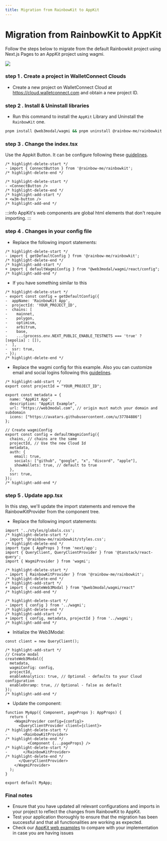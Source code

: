 ```yaml
---
title: Migration from RainbowKit to AppKit
---
```


# Migration from RainbowKit to AppKit

Follow the steps below to migrate from the default Rainbowkit project using Next.js Pages to an AppKit project using wagmi.

<img src="/img/appkit.png" />

### step 1 . Create a project in WalletConnect Clouds

+ Create a new project on WalletConnect Cloud at https://cloud.walletconnect.com and obtain a new project ID.

### step 2 . Install & Uninstall libraries

+ Run this command to install the `AppKit` Library and Uninstall the `RainbowKit` one.

```bash npm2yarn
pnpm install @web3modal/wagmi && pnpm uninstall @rainbow-me/rainbowkit
```

### step 3 . Change the index.tsx

Use the Appkit Button. It can be configure following these [guidelines](https://docs.walletconnect.com/appkit/react-native/core/components#w3mbutton-).
```tsx
/* highlight-delete-start */
- import { ConnectButton } from '@rainbow-me/rainbowkit';
/* highlight-delete-end */

/* highlight-delete-start */
- <ConnectButton />
/* highlight-delete-end */
/* highlight-add-start */
+ <w3m-button />
/* highlight-add-end */
```

:::info
AppKit's web components are global html elements that don't require importing.
:::

### step 4 . Changes in your config file

+ Replace the following import statements:
```tsx
/* highlight-delete-start */
- import { getDefaultConfig } from '@rainbow-me/rainbowkit';
/* highlight-delete-end */
/* highlight-add-start */
+ import { defaultWagmiConfig } from "@web3modal/wagmi/react/config";
/* highlight-add-end */
```

+ If you have something similar to this
```tsx
/* highlight-delete-start */
- export const config = getDefaultConfig({
-  appName: 'RainbowKit App',
-  projectId: 'YOUR_PROJECT_ID',
-  chains: [
-    mainnet,
-    polygon,
-    optimism,
-    arbitrum,
-    base,
-    ...(process.env.NEXT_PUBLIC_ENABLE_TESTNETS === 'true' ? [sepolia] : []),
-  ],
-  ssr: true,
- });
/* highlight-delete-end */
```

+ Replace the wagmi config for this example. Also you can customize email and social logins following this [guidelines](https://docs.walletconnect.com/appkit/react/onboarding/socials).

```tsx
/* highlight-add-start */
export const projectId = "YOUR_PROJECT_ID";

export const metadata = {
  name: "AppKit App",
  description: "AppKit Example",
  url: "https://web3modal.com", // origin must match your domain and subdomain
  icons: ["https://avatars.githubusercontent.com/u/37784886"]
};

// Create wagmiConfig
export const config = defaultWagmiConfig({
  chains, // chains are the same
  projectId, // Use the new Cloud Id 
  metadata,
  auth: { 
    email: true, 
    socials: ["github", "google", "x", "discord", "apple"],
    showWallets: true, // default to true
  },
  ssr: true,
});
/* highlight-add-end */
```

###  step 5 . Update app.tsx

In this step, we'll update the import statements and remove the RainbowKitProvider from the component tree.

+ Replace the following import statements:
```tsx
import '../styles/globals.css';
/* highlight-delete-start */
- import '@rainbow-me/rainbowkit/styles.css';
/* highlight-delete-end */
import type { AppProps } from 'next/app';
import { QueryClient, QueryClientProvider } from '@tanstack/react-query';
import { WagmiProvider } from 'wagmi';

/* highlight-delete-start */
- import { RainbowKitProvider } from '@rainbow-me/rainbowkit';
/* highlight-delete-end */
/* highlight-add-start */
+ import { createWeb3Modal } from "@web3modal/wagmi/react"
/* highlight-add-end */

/* highlight-delete-start */
- import { config } from '../wagmi';
/* highlight-delete-end */
/* highlight-add-start */
+ import { config, metadata, projectId } from '../wagmi';
/* highlight-add-end */
```


+ Initialize the Web3Modal:
```tsx
const client = new QueryClient();

/* highlight-add-start */
// Create modal
createWeb3Modal({
  metadata,
  wagmiConfig: config,
  projectId,
  enableAnalytics: true, // Optional - defaults to your Cloud configuration
  enableOnramp: true, // Optional - false as default
});
/* highlight-add-end */
```

+ Update the component:
```tsx
function MyApp({ Component, pageProps }: AppProps) {
  return (
    <WagmiProvider config={config}>
      <QueryClientProvider client={client}>
/* highlight-delete-start */
-       <RainbowKitProvider>
/* highlight-delete-end */
          <Component {...pageProps} />
/* highlight-delete-start */
-       </RainbowKitProvider>
/* highlight-delete-end */
      </QueryClientProvider>
    </WagmiProvider>
  );
}

export default MyApp;
```

###  Final notes

+ Ensure that you have updated all relevant configurations and imports in your project to reflect the changes from RainbowKit to AppKit.
+ Test your application thoroughly to ensure that the migration has been successful and that all functionalities are working as expected.
+ Check our [AppKit web examples](https://github.com/WalletConnect/web-examples/tree/main/dapps/web3modal) to compare with your implementation in case you are having issues 